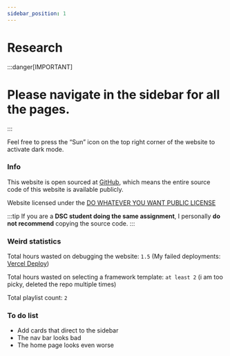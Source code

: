 ```yaml
---
sidebar_position: 1
---
```


# Research

:::danger[IMPORTANT]
# Please navigate in the sidebar for all the pages.
:::

Feel free to press the “Sun” icon on the top right corner of the website to activate dark mode.

### Info
This website is open sourced at [GitHub](https://github.com/udontur/novato), which means the entire source code of this website is available publicly.

Website licensed under the [DO WHATEVER YOU WANT PUBLIC LICENSE](https://github.com/udontur/novato/blob/main/LICENSE)

:::tip
If you are a **DSC student doing the same assignment**, I personally **do not recommend** copying the source code. 
:::

### Weird statistics
Total hours wasted on debugging the website: ```1.5``` (My failed deployments: [Vercel Deploy](https://vercel.com/udonturs-projects/novato/deployments))

Total hours wasted on selecting a framework template: ```at least 2``` (i am too picky, deleted the repo multiple times)

Total playlist count: ``2``

### To do list
- Add cards that direct to the sidebar
- The nav bar looks bad
- The home page looks even worse